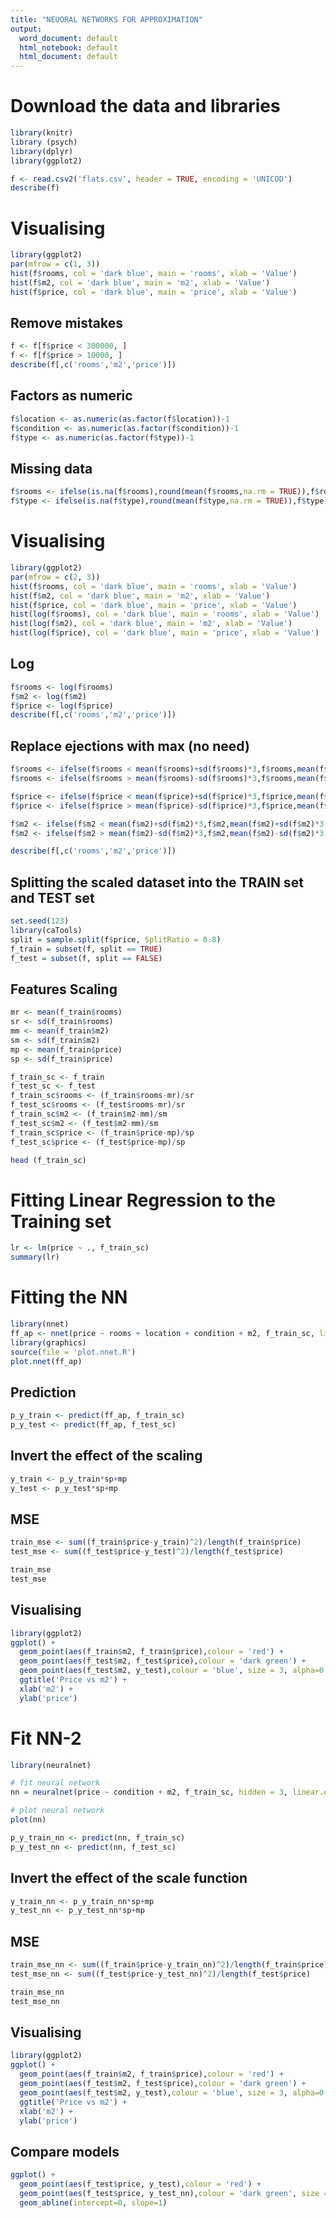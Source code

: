 ---
title: "NEUORAL NETWORKS FOR APPROXIMATION"
output:
  word_document: default
  html_notebook: default
  html_document: default
---

# Download the data and libraries
```{r}
library(knitr)
library (psych)
library(dplyr)
library(ggplot2)

f <- read.csv2('flats.csv', header = TRUE, encoding = 'UNICOD')
describe(f)
```

# Visualising
```{r}
library(ggplot2)
par(mfrow = c(1, 3))
hist(f$rooms, col = 'dark blue', main = 'rooms', xlab = 'Value')
hist(f$m2, col = 'dark blue', main = 'm2', xlab = 'Value')
hist(f$price, col = 'dark blue', main = 'price', xlab = 'Value')
```

## Remove mistakes
```{r}
f <- f[f$price < 300000, ]
f <- f[f$price > 10000, ]
describe(f[,c('rooms','m2','price')])
```

## Factors as numeric
```{r}
f$location <- as.numeric(as.factor(f$location))-1
f$condition <- as.numeric(as.factor(f$condition))-1
f$type <- as.numeric(as.factor(f$type))-1
```

## Missing data
```{r}
f$rooms <- ifelse(is.na(f$rooms),round(mean(f$rooms,na.rm = TRUE)),f$rooms)
f$type <- ifelse(is.na(f$type),round(mean(f$type,na.rm = TRUE)),f$type)
```

# Visualising
```{r}
library(ggplot2)
par(mfrow = c(2, 3))
hist(f$rooms, col = 'dark blue', main = 'rooms', xlab = 'Value')
hist(f$m2, col = 'dark blue', main = 'm2', xlab = 'Value')
hist(f$price, col = 'dark blue', main = 'price', xlab = 'Value')
hist(log(f$rooms), col = 'dark blue', main = 'rooms', xlab = 'Value')
hist(log(f$m2), col = 'dark blue', main = 'm2', xlab = 'Value')
hist(log(f$price), col = 'dark blue', main = 'price', xlab = 'Value')
```

## Log
```{r}
f$rooms <- log(f$rooms)
f$m2 <- log(f$m2)
f$price <- log(f$price)
describe(f[,c('rooms','m2','price')])
```

## Replace ejections with max (no need)
```{r}
f$rooms <- ifelse(f$rooms < mean(f$rooms)+sd(f$rooms)*3,f$rooms,mean(f$rooms)+sd(f$rooms)*3)
f$rooms <- ifelse(f$rooms > mean(f$rooms)-sd(f$rooms)*3,f$rooms,mean(f$rooms)-sd(f$rooms)*3)

f$price <- ifelse(f$price < mean(f$price)+sd(f$price)*3,f$price,mean(f$price)+sd(f$price)*3)
f$price <- ifelse(f$price > mean(f$price)-sd(f$price)*3,f$price,mean(f$price)-sd(f$price)*3)

f$m2 <- ifelse(f$m2 < mean(f$m2)+sd(f$m2)*3,f$m2,mean(f$m2)+sd(f$m2)*3)
f$m2 <- ifelse(f$m2 > mean(f$m2)-sd(f$m2)*3,f$m2,mean(f$m2)-sd(f$m2)*3)

describe(f[,c('rooms','m2','price')])
```

## Splitting the scaled dataset into the TRAIN set and TEST set
```{r}
set.seed(123)
library(caTools)
split = sample.split(f$price, SplitRatio = 0.8)
f_train = subset(f, split == TRUE)
f_test = subset(f, split == FALSE)
```

## Features Scaling
```{r}
mr <- mean(f_train$rooms)
sr <- sd(f_train$rooms)
mm <- mean(f_train$m2)
sm <- sd(f_train$m2)
mp <- mean(f_train$price)
sp <- sd(f_train$price)

f_train_sc <- f_train
f_test_sc <- f_test
f_train_sc$rooms <- (f_train$rooms-mr)/sr
f_test_sc$rooms <- (f_test$rooms-mr)/sr
f_train_sc$m2 <- (f_train$m2-mm)/sm
f_test_sc$m2 <- (f_test$m2-mm)/sm
f_train_sc$price <- (f_train$price-mp)/sp
f_test_sc$price <- (f_test$price-mp)/sp

head (f_train_sc)
```
# Fitting Linear Regression to the Training set
```{r}
lr <- lm(price ~ ., f_train_sc)
summary(lr)
```

# Fitting the NN
```{r results='hide'}
library(nnet)
ff_ap <- nnet(price ~ rooms + location + condition + m2, f_train_sc, linout = TRUE ,size = 4, maxit = 10000)
library(graphics)
source(file = 'plot.nnet.R')
plot.nnet(ff_ap)
```

## Prediction
```{r}
p_y_train <- predict(ff_ap, f_train_sc)
p_y_test <- predict(ff_ap, f_test_sc)
```

## Invert the effect of the scaling
```{r}
y_train <- p_y_train*sp+mp
y_test <- p_y_test*sp+mp
```

## MSE
```{r}
train_mse <- sum((f_train$price-y_train)^2)/length(f_train$price)
test_mse <- sum((f_test$price-y_test)^2)/length(f_test$price)

train_mse
test_mse
```

## Visualising
```{r}
library(ggplot2)
ggplot() +
  geom_point(aes(f_train$m2, f_train$price),colour = 'red') +
  geom_point(aes(f_test$m2, f_test$price),colour = 'dark green') +
  geom_point(aes(f_test$m2, y_test),colour = 'blue', size = 3, alpha=0.5) +
  ggtitle('Price vs m2') +
  xlab('m2') +
  ylab('price')
```



# Fit NN-2 
```{r  results='hide'}
library(neuralnet)

# fit neural network
nn = neuralnet(price ~ condition + m2, f_train_sc, hidden = 3, linear.output = T)

# plot neural network
plot(nn)
```

```{r}
p_y_train_nn <- predict(nn, f_train_sc)
p_y_test_nn <- predict(nn, f_test_sc)
```

## Invert the effect of the scale function
```{r}
y_train_nn <- p_y_train_nn*sp+mp
y_test_nn <- p_y_test_nn*sp+mp
```

## MSE
```{r}
train_mse_nn <- sum((f_train$price-y_train_nn)^2)/length(f_train$price)
test_mse_nn <- sum((f_test$price-y_test_nn)^2)/length(f_test$price)

train_mse_nn
test_mse_nn
```

## Visualising
```{r}
library(ggplot2)
ggplot() +
  geom_point(aes(f_train$m2, f_train$price),colour = 'red') +
  geom_point(aes(f_test$m2, f_test$price),colour = 'dark green') +
  geom_point(aes(f_test$m2, y_test),colour = 'blue', size = 3, alpha=0.5) +
  ggtitle('Price vs m2') +
  xlab('m2') +
  ylab('price')
```

## Compare models
```{r}
ggplot() +
  geom_point(aes(f_test$price, y_test),colour = 'red') +
  geom_point(aes(f_test$price, y_test_nn),colour = 'dark green', size = 3, alpha=0.5) +
  geom_abline(intercept=0, slope=1)
```